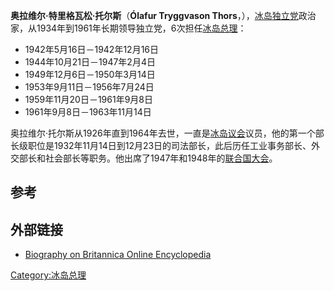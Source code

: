 {{Infobox Prime Minister
 | name=奥拉维尔·托尔斯<br/>Ólafur Thors
 | image=Olafur Thors.jpg
 | order=[[冰岛总理|冰岛总理]]
 | term_start    =1942年5月16日
 | term_end      =1942年12月16日<br/>1944年10月21日－1947年2月4日<br/>1949年12月6日－1950年3月14日<br/>1953年9月11日－1956年7月24日<br/>1959年11月20日－1961年9月8日<br/>1961年9月8日－1963年11月14日
 | predecessor   =[[赫尔曼·约纳松|赫尔曼·约纳松]]<br/>[[比约恩·托达尔松|比约恩·托达尔松]]<br/>[[斯蒂芬·约翰·斯蒂芬松|斯蒂芬·约翰·斯蒂芬松]]<br/>[[斯泰因格里穆尔·斯泰因索尔松|斯泰因格里穆尔·斯泰因索尔松]]<br/>[[埃米尔·约纳松|埃米尔·约纳松]]
 | successor     =[[比约恩·托达尔松|比约恩·托达尔松]]<br/>[[斯蒂芬·约翰·斯蒂芬松|斯蒂芬·约翰·斯蒂芬松]]<br/>[[斯泰因格里穆尔·斯泰因索尔松|斯泰因格里穆尔·斯泰因索尔松]]<br/>[[赫尔曼·约纳松|赫尔曼·约纳松]]<br/>[[布亚尼·本尼迪克特松|布亚尼·本尼迪克特松]]
 | birth_date    ={{birth date|1892|1|19|}}
 | birth_place   =冰岛[[博尔加内斯|博尔加内斯]]（Borgarnes）
 | death_date    ={{death date and age|1964|12|31|1892|1|19|}} 
 | death_place   =[[雷克雅未克|雷克雅未克]]
 | party=[[冰岛独立党|独立党]]
}}

'''奥拉维尔·特里格瓦松·托尔斯'''（'''Ólafur Tryggvason Thors'''，{{bd|1892年|1月19日|1964年|12月31日|catIdx=T}}），[[冰岛|冰岛]][[冰岛独立党|独立党]]政治家，从1934年到1961年长期领导独立党，6次担任[[冰岛总理|冰岛总理]]：
* 1942年5月16日－1942年12月16日
* 1944年10月21日－1947年2月4日
* 1949年12月6日－1950年3月14日
* 1953年9月11日－1956年7月24日
* 1959年11月20日－1961年9月8日
* 1961年9月8日－1963年11月14日

奥拉维尔·托尔斯从1926年直到1964年去世，一直是[[冰岛议会|冰岛议会]]议员，他的第一个部长级职位是1932年11月14日到12月23日的司法部长，此后历任工业事务部长、外交部长和社会部长等职务。他出席了1947年和1948年的[[联合国大会|联合国大会]]。

==参考==
{{Reflist}}

==外部链接==
* [http://www.britannica.com/EBchecked/topic/593427/Olafur-Thors Biography on Britannica Online Encyclopedia] {{Wayback|url=http://www.britannica.com/EBchecked/topic/593427/Olafur-Thors |date=20141009190325 }}

{{start box}}
{{s-off}}
{{succession box | before=[[约恩·索尔拉克松|约恩·索尔拉克松]] | title=[[冰岛独立党|独立党主席]] | years=1934–1961 | after=[[布亚尼·本尼迪克特松|布亚尼·本尼迪克特松]]}}
{{succession box | before=[[赫尔曼·约纳松|赫尔曼·约纳松]] | title=[[冰岛总理|冰岛总理]]<br />（第一次） | years=1942 | after=[[比约恩·托达尔松|比约恩·托达尔松]]}}
{{succession box | before=[[比约恩·托达尔松|比约恩·托达尔松]] | title=冰岛总理<br />（第二次） | years=1944–1947 | after=[[斯蒂芬·约翰·斯蒂芬松|斯蒂芬·约翰·斯蒂芬松]]}}
{{succession box | before=[[斯蒂芬·约翰·斯蒂芬松|斯蒂芬·约翰·斯蒂芬松]] | title=冰岛总理<br />（第三次） | years=1949–1950 | after=[[斯泰因格里穆尔·斯泰因索尔松|斯泰因格里穆尔·斯泰因索尔松]]}}
{{succession box | before=[[斯泰因格里穆尔·斯泰因索尔松|斯泰因格里穆尔·斯泰因索尔松]] | title=冰岛总理<br />（第四次） | years=1953–1956 | after=[[赫尔曼·约纳松|赫尔曼·约纳松]]}}
{{succession box | before=[[埃米尔·约纳松|埃米尔·约纳松]] | title=冰岛总理<br />（第五次） | years=1959–1961 | after=[[布亚尼·本尼迪克特松|布亚尼·本尼迪克特松]]}}
{{succession box | before=[[布亚尼·本尼迪克特松|布亚尼·本尼迪克特松]] | title=冰岛总理<br />（第六次） | years=1961–1963 | after=[[布亚尼·本尼迪克特松|布亚尼·本尼迪克特松]]}}
{{end box}}

{{冰岛总理}}

{{Authority control}}
{{DEFAULTSORT:Olafur Thors}}
[[Category:冰岛总理|Category:冰岛总理]]